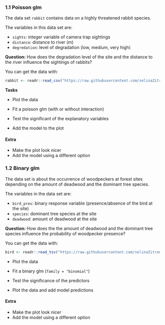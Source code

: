 ### 1.1 Poisson glm

The data set `rabbit` contains data on a highly threatened rabbit species.

The variables in this data set are:

- `sights`: integer variable of camera trap sightings
- `distance`: distance to river (m)
- `degredation`: level of degradation (low, medium, very high)

**Question:** How does the degradation level of the site and the distance to the river influence the sightings of rabbits?

You can get the data with:

```r
rabbit <- readr::read_csv("https://raw.githubusercontent.com/selinaZitrone/intro-r-data-analysis/master/data/rabbit.csv")
```

**Tasks**

- Plot the data

- Fit a poisson glm (with or without interaction)

- Test the significant of the explanatory variables

- Add the model to the plot

#### Extra

- Make the plot look nicer
- Add the model using a different option

### 1.2 Binary glm

The data set is about the occurrence of woodpeckers at forest sites depending on the amount of deadwood and the dominant tree species.

The variables in the data set are:

- `bird_pres`: binary response variable (presence/absence of the bird at the site)
- `species`: dominant tree species at the site
- `deadwood`: amount of deadwood at the site

**Question:** How does the the amount of deadwood and the dominant tree species influence the probability of woodpecker presence?

You can get the data with:

```r
bird <- readr::read_tsv("https://raw.githubusercontent.com/selinaZitrone/intro-r-data-analysis/master/data/bird.csv")
```

- Plot the data

- Fit a binary glm (`family = "binomial"`)

- Test the significance of the predictors

- Plot the data and add model predictions

#### Extra

- Make the plot look nicer
- Add the model using a different option
